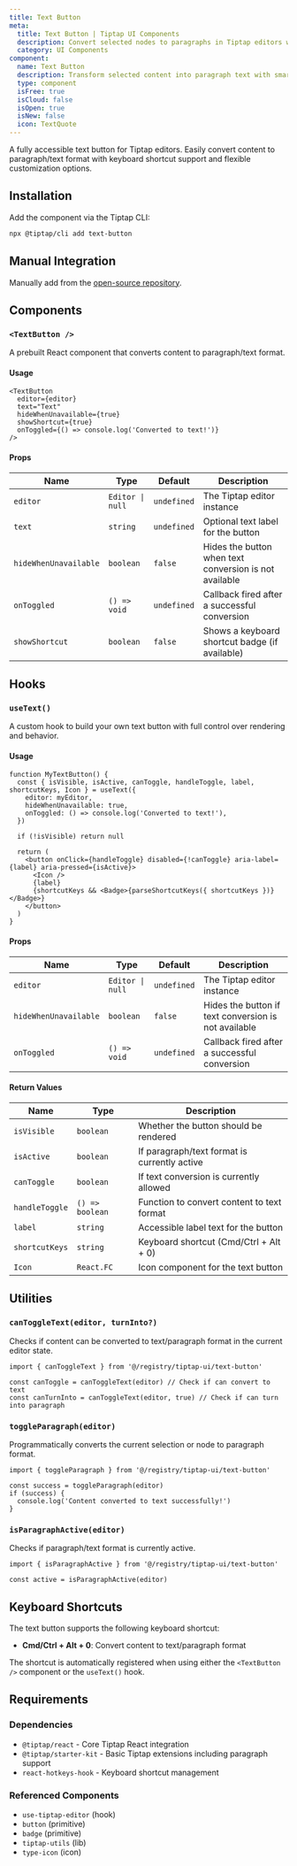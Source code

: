 ```yaml
---
title: Text Button
meta:
  title: Text Button | Tiptap UI Components
  description: Convert selected nodes to paragraphs in Tiptap editors with intelligent node detection, keyboard shortcuts, and accessibility support.
  category: UI Components
component:
  name: Text Button
  description: Transform selected content into paragraph text with smart detection and keyboard shortcuts for Tiptap editors.
  type: component
  isFree: true
  isCloud: false
  isOpen: true
  isNew: false
  icon: TextQuote
---
```



A fully accessible text button for Tiptap editors. Easily convert content to paragraph/text format with keyboard shortcut support and flexible customization options.

<CodeDemo isScrollable src="https://template.tiptap.dev/preview/tiptap-ui/text-button" />

## Installation

Add the component via the Tiptap CLI:

```bash
npx @tiptap/cli add text-button
```

## Manual Integration

Manually add from the [open-source repository](https://github.com/ueberdosis/tiptap-ui-components/tree/main/apps/web/src/components/tiptap-ui/mark-button).

## Components

### `<TextButton />`

A prebuilt React component that converts content to paragraph/text format.

#### Usage

```tsx
<TextButton
  editor={editor}
  text="Text"
  hideWhenUnavailable={true}
  showShortcut={true}
  onToggled={() => console.log('Converted to text!')}
/>
```

#### Props

| Name                  | Type             | Default     | Description                                            |
| --------------------- | ---------------- | ----------- | ------------------------------------------------------ |
| `editor`              | `Editor \| null` | `undefined` | The Tiptap editor instance                             |
| `text`                | `string`         | `undefined` | Optional text label for the button                     |
| `hideWhenUnavailable` | `boolean`        | `false`     | Hides the button when text conversion is not available |
| `onToggled`           | `() => void`     | `undefined` | Callback fired after a successful conversion           |
| `showShortcut`        | `boolean`        | `false`     | Shows a keyboard shortcut badge (if available)         |

## Hooks

### `useText()`

A custom hook to build your own text button with full control over rendering and behavior.

#### Usage

```tsx
function MyTextButton() {
  const { isVisible, isActive, canToggle, handleToggle, label, shortcutKeys, Icon } = useText({
    editor: myEditor,
    hideWhenUnavailable: true,
    onToggled: () => console.log('Converted to text!'),
  })

  if (!isVisible) return null

  return (
    <button onClick={handleToggle} disabled={!canToggle} aria-label={label} aria-pressed={isActive}>
      <Icon />
      {label}
      {shortcutKeys && <Badge>{parseShortcutKeys({ shortcutKeys })}</Badge>}
    </button>
  )
}
```

#### Props

| Name                  | Type             | Default     | Description                                          |
| --------------------- | ---------------- | ----------- | ---------------------------------------------------- |
| `editor`              | `Editor \| null` | `undefined` | The Tiptap editor instance                           |
| `hideWhenUnavailable` | `boolean`        | `false`     | Hides the button if text conversion is not available |
| `onToggled`           | `() => void`     | `undefined` | Callback fired after a successful conversion         |

#### Return Values

| Name           | Type            | Description                                  |
| -------------- | --------------- | -------------------------------------------- |
| `isVisible`    | `boolean`       | Whether the button should be rendered        |
| `isActive`     | `boolean`       | If paragraph/text format is currently active |
| `canToggle`    | `boolean`       | If text conversion is currently allowed      |
| `handleToggle` | `() => boolean` | Function to convert content to text format   |
| `label`        | `string`        | Accessible label text for the button         |
| `shortcutKeys` | `string`        | Keyboard shortcut (Cmd/Ctrl + Alt + 0)       |
| `Icon`         | `React.FC`      | Icon component for the text button           |

## Utilities

### `canToggleText(editor, turnInto?)`

Checks if content can be converted to text/paragraph format in the current editor state.

```tsx
import { canToggleText } from '@/registry/tiptap-ui/text-button'

const canToggle = canToggleText(editor) // Check if can convert to text
const canTurnInto = canToggleText(editor, true) // Check if can turn into paragraph
```

### `toggleParagraph(editor)`

Programmatically converts the current selection or node to paragraph format.

```tsx
import { toggleParagraph } from '@/registry/tiptap-ui/text-button'

const success = toggleParagraph(editor)
if (success) {
  console.log('Content converted to text successfully!')
}
```

### `isParagraphActive(editor)`

Checks if paragraph/text format is currently active.

```tsx
import { isParagraphActive } from '@/registry/tiptap-ui/text-button'

const active = isParagraphActive(editor)
```

## Keyboard Shortcuts

The text button supports the following keyboard shortcut:

- **Cmd/Ctrl + Alt + 0**: Convert content to text/paragraph format

The shortcut is automatically registered when using either the `<TextButton />` component or the `useText()` hook.

## Requirements

### Dependencies

- `@tiptap/react` - Core Tiptap React integration
- `@tiptap/starter-kit` - Basic Tiptap extensions including paragraph support
- `react-hotkeys-hook` - Keyboard shortcut management

### Referenced Components

- `use-tiptap-editor` (hook)
- `button` (primitive)
- `badge` (primitive)
- `tiptap-utils` (lib)
- `type-icon` (icon)